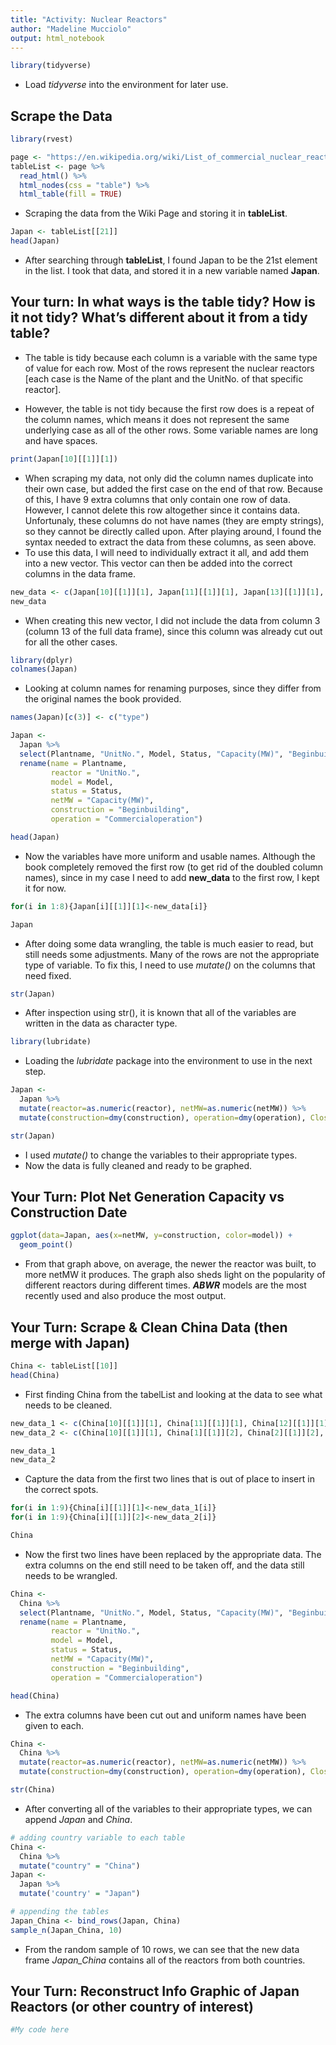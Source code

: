 ```yaml
---
title: "Activity: Nuclear Reactors"
author: "Madeline Mucciolo"
output: html_notebook
---
```


```r
library(tidyverse)
```
- Load *tidyverse* into the environment for later use.

## Scrape the Data 

```r
library(rvest)

page <- "https://en.wikipedia.org/wiki/List_of_commercial_nuclear_reactors"
tableList <- page %>%
  read_html() %>%
  html_nodes(css = "table") %>%
  html_table(fill = TRUE)
```
- Scraping the data from the Wiki Page and storing it in **tableList**.  

```r
Japan <- tableList[[21]]
head(Japan)
```
- After searching through **tableList**, I found Japan to be the 21st element in the list. I took that data, and stored it in a new variable named **Japan**.  

## Your turn: In what ways is the table tidy? How is it not tidy? What’s different about it from a tidy table?
- The table is tidy because each column is a variable with the same type of value for each row. Most of the rows represent the nuclear reactors [each case is the Name of the plant and the UnitNo. of that specific reactor].

- However, the table is not tidy because the first row does is a repeat of the column names, which means it does not represent the same underlying case as all of the other rows. Some variable names are long and have spaces.


```r
print(Japan[10][[1]][1])
```
- When scraping my data, not only did the column names duplicate into their own case, but added the first case on the end of that row. Because of this, I have 9 extra columns that only contain one row of data. However, I cannot delete this row altogether since it contains data. Unfortunaly, these columns do not have names (they are empty strings), so they cannot be directly called upon. After playing around, I found the syntax needed to extract the data from these columns, as seen above.  
- To use this data, I will need to individually extract it all, and add them into a new vector. This vector can then be added into the correct columns in the data frame.  

```r
new_data <- c(Japan[10][[1]][1], Japan[11][[1]][1], Japan[13][[1]][1], Japan[14][[1]][1], Japan[15][[1]][1], Japan[16][[1]][1], Japan[17][[1]][1], Japan[18][[1]][1])
new_data
```
- When creating this new vector, I did not include the data from column 3 (column 13 of the full data frame), since this column was already cut out for all the other cases.

```r
library(dplyr)
colnames(Japan)
```
- Looking at column names for renaming purposes, since they differ from the original names the book provided.  

```r
names(Japan)[c(3)] <- c("type")

Japan <-
  Japan %>%
  select(Plantname, "UnitNo.", Model, Status, "Capacity(MW)", "Beginbuilding", "Commercialoperation", "Closed") %>%
  rename(name = Plantname, 
         reactor = "UnitNo.",
         model = Model,
         status = Status, 
         netMW = "Capacity(MW)",
         construction = "Beginbuilding",
         operation = "Commercialoperation")

head(Japan)
```
- Now the variables have more uniform and usable names. Although the book completely removed the first row (to get rid of the doubled column names), since in my case I need to add **new_data** to the first row, I kept it for now.  

```r
for(i in 1:8){Japan[i][[1]][1]<-new_data[i]}
```
```r
Japan
```

- After doing some data wrangling, the table is much easier to read, but still needs some adjustments. Many of the rows are not the appropriate type of variable. To fix this, I need to use *mutate()* on the columns that need fixed.

```r
str(Japan)
```
- After inspection using str(), it is known that all of the variables are written in the data as character type.

```r
library(lubridate)
```
- Loading the *lubridate* package into the environment to use in the next step.

```r
Japan <-
  Japan %>%
  mutate(reactor=as.numeric(reactor), netMW=as.numeric(netMW)) %>%
  mutate(construction=dmy(construction), operation=dmy(operation), Closed=dmy(Closed))

str(Japan)
```
- I used *mutate()* to change the variables to their appropriate types.  
- Now the data is fully cleaned and ready to be graphed.  

## Your Turn: Plot Net Generation Capacity vs Construction Date

```r
ggplot(data=Japan, aes(x=netMW, y=construction, color=model)) +
  geom_point()
```
- From that graph above, on average, the newer the reactor was built, to more netMW it produces. The graph also sheds light on the popularity of different reactors during different times. ***ABWR*** models are the most recently used and also produce the most output. 

## Your Turn: Scrape & Clean China Data (then merge with Japan)

```r
China <- tableList[[10]]
head(China)
```
- First finding China from the tabelList and looking at the data to see what needs to be cleaned.

```r
new_data_1 <- c(China[10][[1]][1], China[11][[1]][1], China[12][[1]][1], China[13][[1]][1], China[14][[1]][1], China[15][[1]][1], China[16][[1]][1], China[17][[1]][1], China[18][[1]][1])
new_data_2 <- c(China[10][[1]][1], China[1][[1]][2], China[2][[1]][2], China[3][[1]][2], China[4][[1]][2], China[5][[1]][2], China[6][[1]][2], China[7][[1]][2], China[8][[1]][2])

new_data_1
new_data_2
```
- Capture the data from the first two lines that is out of place to insert in the correct spots.

```r
for(i in 1:9){China[i][[1]][1]<-new_data_1[i]}
for(i in 1:9){China[i][[1]][2]<-new_data_2[i]}
```
```r
China
```
- Now the first two lines have been replaced by the appropriate data. The extra columns on the end still need to be taken off, and the data still needs to be wrangled. 

```r
China <-
  China %>%
  select(Plantname, "UnitNo.", Model, Status, "Capacity(MW)", "Beginbuilding", "Commercialoperation", "Closed") %>%
  rename(name = Plantname, 
         reactor = "UnitNo.",
         model = Model,
         status = Status, 
         netMW = "Capacity(MW)",
         construction = "Beginbuilding",
         operation = "Commercialoperation")

head(China)
```
- The extra columns have been cut out and uniform names have been given to each.

```r
China <- 
  China %>%
  mutate(reactor=as.numeric(reactor), netMW=as.numeric(netMW)) %>%
  mutate(construction=dmy(construction), operation=dmy(operation), Closed=dmy(Closed))

str(China)
```
- After converting all of the variables to their appropriate types, we can append *Japan* and *China*.

```r
# adding country variable to each table
China <-
  China %>%
  mutate("country" = "China")
Japan <-
  Japan %>%
  mutate('country' = "Japan")

# appending the tables
Japan_China <- bind_rows(Japan, China)
sample_n(Japan_China, 10)
```
- From the random sample of 10 rows, we can see that the new data frame *Japan_China* contains all of the reactors from both countries.


## Your Turn: Reconstruct Info Graphic of Japan Reactors (or other country of interest)

```r
#My code here

```